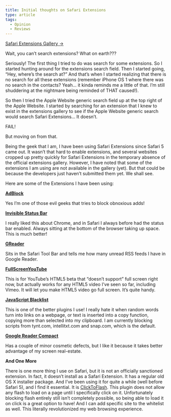 ```yaml
---
title: Initial thoughts on Safari Extensions
type: article
tags:
  - Opinion
  - Reviews
---
```


[Safari Extensions Gallery →](http://extensions.apple.com/)

Wait, you can’t search extensions? What on earth???

Seriously! The first thing I tried to do was search for some extensions. So I started hunting around for the extensions search field. Then I started going, “Hey, where’s the search at?” And that’s when I started realizing that there is no search for all these extensions (remember iPhone OS 1 where there was no search in the contacts? Yeah… it kinda reminds me a little of that. I’m still shuddering at the nightmare being reminded of THAT caused!).

So then I tried the Apple Website generic search field up at the top right of the Apple Website. I started by searching for an extension that I knew to exist in the extensions gallery to see if the Apple Website generic search would search Safari Extensions… It doesn’t.

FAIL!

But moving on from that.

Being the geek that I am, I have been using Safari Extensions since Safari 5 came out. It wasn’t that hard to enable extensions, and several websites cropped up pretty quickly for Safari Extensions in the temporary absence of the official extensions gallery. However, I have noted that some of the extensions I am using are not available in the gallery (yet). But that could be because the developers just haven’t submitted them yet. We shall see.

Here are some of the Extensions I have been using:

**[AdBlock](http://safariadblock.com/)**

Yes I’m one of those evil geeks that tries to block obnoxious adds!

**[Invisible Status Bar](http://dbergey.github.com/)**

I really liked this about Chrome, and in Safari I always before had the status bar enabled. Always sitting at the bottom of the browser taking up space. This is much better!

**[GReader](http://rafeed.me/safari-extensions/)**

Sits in the Safari Tool Bar and tells me how many unread RSS feeds I have in Google Reader.

**[FullScreenYouTube](http://www.cyberhq.nl/)**

This is for YouTube’s HTML5 beta that “doesn’t support” full screen right now, but actually works for any HTML5 video I’ve seen so far, including Vimeo. It will let you make HTML5 video go full screen. It’s quite handy.

**[JavaScript Blacklist](http://homepage.mac.com/drewthaler/jsblacklist/)**

This is one of the better plugins I use! I really hate it when random words turn into links on a webpage, or text is inserted into a copy function, copying more than selected into my clipboard. I am currently blocking scripts from tynt.com, intellitxt.com and snap.com, which is the default.

**[Google Reader Compact](http://pedrocc.com/safari)**

Has a couple of minor cosmetic defects, but I like it because it takes better advantage of my screen real-estate.

**And One More**

There is one more thing I use on Safari, but it is not an officially sanctioned extension. In fact, it doesn’t install as a Safari Extension. It has a regular old OS X installer package. And I’ve been using it for quite a while (well before Safari 5), and I find it essential. It is [ClickToFlash](http://clicktoflash.com/). This plugin does not allow any flash to load on a page until I specifically click on it. Unfortunately blocking flash entirely still isn’t completely possible, so being able to load it on click is a great option to have! And I can add specific site to the whitelist as well. This literally revolutionized my web browsing experience.
